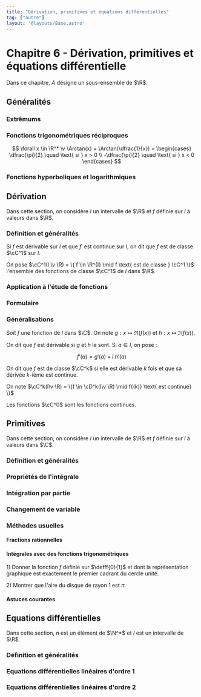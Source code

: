 ```yaml
---
title: "Dérivation, primitives et équations différentielles"
tag: ["autre"]
layout: '@layouts/Base.astro'
---
```








# Chapitre 6 - Dérivation, primitives et équations différentielle

<Tableofcontents/>

Dans ce chapitre, $A$ désigne un sous-ensemble de $\R$.

## Généralités

### Extrêmums
<Extremums />

### Fonctions trigonométriques réciproques
<FonctionsTrigoReciproques />

<Item type='proposition' titre='formule avec Arctan'>

$$
\forall x \in \R^* \v \Arctan(x) + \Arctan(\dfrac{1}{x}) = 
\begin{cases}
    \dfrac{\pi}{2} \quad \text{ si } x > 0
    \\
    -\dfrac{\pi}{2} \quad \text{ si } x < 0
\end{cases}
$$
</Item>


### Fonctions hyperboliques et logarithmiques

## Dérivation

Dans cette section, on considère $I$ un intervalle de $\R$ et $f$ définie sur $I$ à valeurs dans $\R$.

### Définition et généralités
<Derivation />

<Item type='definition' titre="classe d'une fonction">

Si $f$ est dérivable sur $I$ et que $f'$ est continue sur $I$, on dit que $f$ est de classe $\cC^1$ sur $I$. 

On pose $\cC^1(I \v \R) = \{ f \in \R^{I} \mid f \text{ est de classe } \cC^1 \}$ l'ensemble des fonctions de classe $\cC^1$ de $I$ dans $\R$.

</Item>



### Application à l'étude de fonctions
<EtudeFonctions />

### Formulaire 
<Formulaire />

### Généralisations

<Item type='definition' titre="dérivée d'une fonction complexe">

Soit $f$ une fonction de $I$ dans $\C$. On note $g : x \mapsto \Re(f(x))$ et $h : x \mapsto \Im(f(x))$. 

On dit que $f$ est dérivable si $g$ et $h$ le sont. Si $a \in I$, on pose :

$$
f'(a) = g'(a) + i.h'(a)
$$
</Item>

<DeriveesSuccessives />

<Item type='definition' titre='classes k-ièmes'>

On dit que $f$ est de classe $\cC^k$ si elle est dérivable $k$ fois et que sa dérivée $k$-ième est continue.

On note $\cC^k(I\v \R) = \{f \in \cD^k(I\v \R) \mid f{(k)} \text{ est continue} \}$
</Item>

<Remarque titre=''>

Les fonctions $\cC^0$ sont les fonctions continues.
</Remarque>




## Primitives

Dans cette section, on considère $I$ un intervalle de $\R$ et $f$ définie sur $I$ à valeurs dans $\C$.

### Définition et généralités
<Primitive />


### Propriétés de l'intégrale
<ProprietesIntegrale />

### Intégration par partie
<IPP />

### Changement de variable
<ChangementVariable />

### Méthodes usuelles

#### Fractions rationnelles
<FractionRationnelle />

#### Intégrales avec des fonctions trigonométriques
<IntegraleTrigo />

<Exercice titre='en lien avec la géométrie'>


1\) Donner la fonction $f$ définie sur $\defff{0}{1}$ et dont la représentation graphique est exactement le premier cadrant du cercle unité.

2\) Montrer que l'aire du disque de rayon $1$ est $\pi$.
</Exercice>


#### Astuces courantes
<Astuces />

## Equations différentielles

Dans cette section, $n$ est un élément de $\N^*$ et $I$ est un intervalle de $\R$.

### Définition et généralités
<EquaDiffs />

### Equations différentielles linéaires d'ordre 1
<Ordre1 />

### Equations différentielles linéaires d'ordre 2
<Ordre2 />

<Footer />